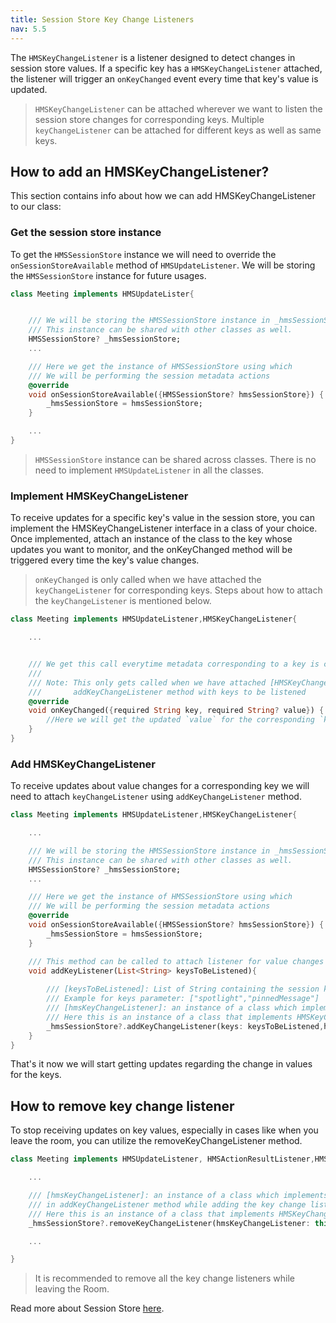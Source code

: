 ```yaml
---
title: Session Store Key Change Listeners
nav: 5.5
---
```


The `HMSKeyChangeListener` is a listener designed to detect changes in session store values. If a specific key has a `HMSKeyChangeListener` attached, the listener will trigger an `onKeyChanged` event every time that key's value is updated.

> `HMSKeyChangeListener` can be attached wherever we want to listen the session store changes for corresponding keys.
> Multiple `keyChangeListener` can be attached for different keys as well as same keys.

## How to add an HMSKeyChangeListener?

This section contains info about how we can add HMSKeyChangeListener to our class:

<div className="steps-container">

### Get the session store instance

To get the `HMSSessionStore` instance we will need to override the `onSessionStoreAvailable` method of `HMSUpdateListener`.
We will be storing the `HMSSessionStore` instance for future usages.

```dart
class Meeting implements HMSUpdateLister{


    /// We will be storing the HMSSessionStore instance in _hmsSessionStore variable for future usages.
    /// This instance can be shared with other classes as well.
    HMSSessionStore? _hmsSessionStore;
    ...

    /// Here we get the instance of HMSSessionStore using which
    /// We will be performing the session metadata actions
    @override
    void onSessionStoreAvailable({HMSSessionStore? hmsSessionStore}) {
        _hmsSessionStore = hmsSessionStore;
    }

    ...
}
```

> `HMSSessionStore` instance can be shared across classes. There is no need to implement `HMSUpdateListener` in all the classes.

### Implement HMSKeyChangeListener

To receive updates for a specific key's value in the session store, you can implement the HMSKeyChangeListener interface in a class of your choice. Once implemented, attach an instance of the class to the key whose updates you want to monitor, and the onKeyChanged method will be triggered every time the key's value changes.

> `onKeyChanged` is only called when we have attached the `keyChangeListener` for corresponding keys. Steps about how to attach the 
> `keyChangeListener` is mentioned below.

```dart
class Meeting implements HMSUpdateListener,HMSKeyChangeListener{

    ...


    /// We get this call everytime metadata corresponding to a key is changed
    ///
    /// Note: This only gets called when we have attached [HMSKeyChangeListener] using
    ///       addKeyChangeListener method with keys to be listened
    @override
    void onKeyChanged({required String key, required String? value}) {
        //Here we will get the updated `value` for the corresponding `key` 
    }
}
```

### Add HMSKeyChangeListener

To receive updates about value changes for a corresponding key we will need to attach `keyChangeListener` using `addKeyChangeListener` method.

```dart
class Meeting implements HMSUpdateListener,HMSKeyChangeListener{

    ...

    /// We will be storing the HMSSessionStore instance in _hmsSessionStore variable for future usages.
    /// This instance can be shared with other classes as well.
    HMSSessionStore? _hmsSessionStore;
    ...

    /// Here we get the instance of HMSSessionStore using which
    /// We will be performing the session metadata actions
    @override
    void onSessionStoreAvailable({HMSSessionStore? hmsSessionStore}) {
        _hmsSessionStore = hmsSessionStore;
    }

    /// This method can be called to attach listener for value changes 
    void addKeyListener(List<String> keysToBeListened){
        
        /// [keysToBeListened]: List of String containing the session keys which are needed to be listened
        /// Example for keys parameter: ["spotlight","pinnedMessage"]
        /// [hmsKeyChangeListener]: an instance of a class which implements HMSKeyChangeListener
        /// Here this is an instance of a class that implements HMSKeyChangeListener, that is, Meeting
        _hmsSessionStore?.addKeyChangeListener(keys: keysToBeListened,hmsKeyChangeListener: this);
    }
}
```

That's it now we will start getting updates regarding the change in values for the keys.

</div>

## How to remove key change listener

To stop receiving updates on key values, especially in cases like when you leave the room, you can utilize the removeKeyChangeListener method.

```dart
class Meeting implements HMSUpdateListener, HMSActionResultListener,HMSKeyChangeListener{

    ...

    /// [hmsKeyChangeListener]: an instance of a class which implements HMSKeyChangeListener which was passed
    /// in addKeyChangeListener method while adding the key change listener
    /// Here this is an instance of a class that implements HMSKeyChangeListener, that is, Meeting
    _hmsSessionStore?.removeKeyChangeListener(hmsKeyChangeListener: this);

    ...

}
```

> It is recommended to remove all the key change listeners while leaving the Room.

Read more about Session Store [here](/flutter/v2/how-to-guides/interact-with-room/room/session-store).
